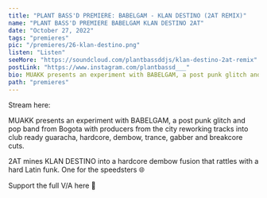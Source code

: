 ---
title: "PLANT BASS'D PREMIERE: BABELGAM - KLAN DESTINO (2AT REMIX)"
name: "PLANT BASS'D PREMIERE BABELGAM KLAN DESTINO 2AT"
date: "October 27, 2022"
tags: "premieres"
pic: "/premieres/26-klan-destino.png"
listen: "Listen"
seeMore: "https://soundcloud.com/plantbassddjs/klan-destino-2at-remix"
postLink: "https://www.instagram.com/plantbassd___"
bio: MUAKK presents an experiment with BABELGAM, a post punk glitch and pop band from Bogota"
path: "premieres"
---

<Picture src="/premieres/26-destino.png" alt="Babelgam cover art" size={1200} />

Stream here: <HoverLink url="soundcloud.com/plantbassddjs/klan-destino-2at-remix" name="BABELGAM - KLAN DESTINO (2AT REMIX)" external inline />

MUAKK presents an experiment with BABELGAM, a post punk glitch and pop band from Bogota with producers from the city reworking tracks into club ready guaracha, hardcore, dembow, trance, gabber and breakcore cuts.

2AT mines KLAN DESTINO into a hardcore dembow fusion that rattles with a hard Latin funk. One for the speedsters 🌐

Support the full V/A here 🌱 <HoverLink url="babelgam.bandcamp.com/" external inline />
